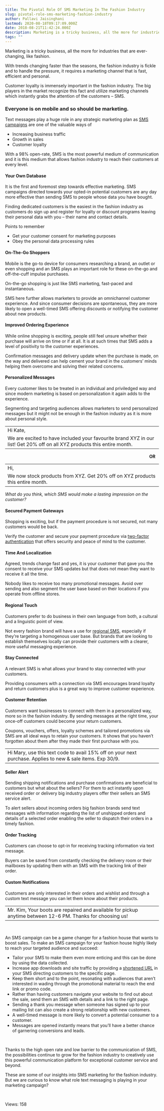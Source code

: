 ```yaml
---
title: The Pivotal Role Of SMS Marketing In The Fashion Industry
slug: pivotal-role-sms-marketing-fashion-industry
author: Pallavi Jaisinghani
lastmod: 2020-08-18T09:17:09.000Z
date: 2018-08-21T11:42:24.000Z
description: Marketing is a tricky business, all the more for industries that are ever-changing, like fashion. With trends changing faster than the seasons, the fashion industry is fickle and to handle the pressure, it requires a marketing channel that is fast, efficient and personal.
tags: ""
---
```


Marketing is a tricky business, all the more for industries that are ever-changing, like fashion. 


With trends changing faster than the seasons, the fashion industry is fickle and to handle the pressure, it requires a marketing channel that is fast, efficient and personal.


Customer loyalty is immensely important in the fashion industry. The big players in the market recognize this fact and utilize marketing channels which instantly grabs the attention of the customers – SMS. 


### Everyone is on mobile and so should be marketing.


Text messages play a huge role in any strategic marketing plan as [SMS campaigns](https://msg91.com/sms-campaign/) are one of the valuable ways of


* Increasing business traffic
* Growth in sales
* Customer loyalty


With a 98% open-rate, SMS is the most powerful medium of communication and it is this medium that allows fashion industry to reach their customers at every level.


#### **Your Own Database**


It is the first and foremost step towards effective marketing. SMS campaigns directed towards your opted-in potential customers are any day more effective than sending SMS to people whose data you have bought.


Finding dedicated customers is the easiest in the fashion industry as customers do sign up and register for loyalty or discount programs leaving their personal data with you – their name and contact details.


Points to remember


* Get your customer consent for marketing purposes
* Obey the personal data processing rules


#### **On-The-Go Shoppers**


Mobile is the go-to device for consumers researching a brand, an outlet or even shopping and an SMS plays an important role for these on-the-go and off-the-cuff impulse purchases.


On-the-go shopping is just like SMS marketing, fast-paced and instantaneous. 


SMS here further allows marketers to provide an omnichannel customer experience. And since consumer decisions are spontaneous, they are more likely to open a well-timed SMS offering discounts or notifying the customer about new products.


#### **Improved Ordering Experience**


While online shopping is exciting, people still feel unsure whether their purchase will arrive on time or if at all. It is at such times that SMS adds a level of positivity to the customer experiences.


Confirmation messages and delivery update when the purchase is made, on the way and delivered can help cement your brand in the customers’ minds helping them overcome and solving their related concerns.


#### **Personalized Messages**


Every customer likes to be treated in an individual and priviledged way and since modern marketing is based on personalization it again adds to the experience.


Segmenting and targeting audiences allows marketers to send personalized messages but it might not be enough in the fashion industry as it is more about personal style.




|  |
| --- |
| Hi Kate,
We are excited to have included your favourite brand XYZ in our list! Get 20% off on all XYZ products this entire month. |


                                                                                                                          **OR**




|  |
| --- |
| Hi,
We now stock products from XYZ. Get 20% off on XYZ products this entire month. |


*What do you think, which SMS would make a lasting impression on the customer?*


#### **Secured Payment Gateways**


Shopping is exciting, but if the payment procedure is not secured, not many customers would be back.


Verify the customer and secure your payment procedure via [two-factor authentication](https://msg91.com/send-otp/) that offers security and peace of mind to the customer.


#### **Time And Localization**


Agreed, trends change fast and yes, it is your customer that gave you the consent to receive your SMS updates but that does not mean they want to receive it all the time.


Nobody likes to receive too many promotional messages. Avoid over sending and also segment the user base based on their locations if you operate from offline stores.


#### **Regional Touch**


Customers prefer to do business in their own language from both, a cultural and a linguistic point of view. 


Not every fashion brand will have a use for [regional SMS](https://msg91.com/regional-sms/), especially if they’re targeting a homogenous user base. But brands that are looking to establish themselves locally can provide their customers with a clearer, more useful messaging experience.


#### **Stay Connected**


A relevant SMS is what allows your brand to stay connected with your customers.


Providing consumers with a connection via SMS encourages brand loyalty and return customers plus is a great way to improve customer experience.


#### **Customer Retention**


Customers want businesses to connect with them in a personalized way, more so in the fashion industry. By sending messages at the right time, your once-off customers could become your return customers.


Coupons, vouchers, offers, loyalty schemes and tailored promotions via SMS are all ideal ways to retain your customers. It shows that you haven’t forgotten about them after they made their first purchase with you.




|  |
| --- |
| Hi Mary, use this text code to avail 15% off on your next purchase. Applies to new & sale items. Exp 30/9. |


#### **Seller Alert**


Sending shipping notifications and purchase confirmations are beneficial to customers but what about the sellers? For them to act instantly upon received order or delivery big industry players offer their sellers an SMS service alert.


To alert sellers about incoming orders big fashion brands send text messages with information regarding the list of unshipped orders and details of a selected order enabling the seller to dispatch their orders in a timely fashion.


#### **Order Tracking**


Customers can choose to opt-in for receiving tracking information via text message.


Buyers can be saved from constantly checking the delivery room or their mailboxes by updating them with an SMS with the tracking link of their order.


#### **Custom Notifications**


Customers are only interested in their orders and wishlist and through a custom text message you can let them know about their products.




|  |
| --- |
| Mr. Kim, Your boots are repaired and available for pickup anytime between 12-6 PM. Thanks for choosing us! |


 


An SMS campaign can be a game changer for a fashion house that wants to boost sales. To make an SMS campaign for your fashion house highly likely to reach your targeted audience and succeed:


* Tailor your SMS to make them even more enticing and this can be done by using the data collected.
* Increase app downloads and site traffic by providing a [shortened URL](https://msg91.com/sms-campaign/) in your SMS directing customers to the specific page.
* Keep them short and to the point, resonating with audiences that aren’t interested in wading through the promotional material to reach the end link or promo code.
* Rather than having customers navigate your website to find out about the sale, send them an SMS with details and a link to the right page.
* Sending a thank you message when someone has signed up to your mailing list can also create a strong relationship with new customers.
* A well-timed message is more likely to convert a potential consumer to a customer.
* Messages are opened instantly means that you’ll have a better chance of garnering conversions and leads.


 


Thanks to the high open rate and low barrier to the communication of SMS, the possibilities continue to grow for the fashion industry to creatively use this powerful communication platform for exceptional customer service and beyond.


These are some of our insights into SMS marketing for the fashion industry. But we are curious to know what role text messaging is playing in your marketing campaign?


 


 Views: 158



